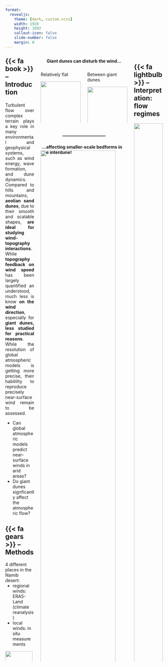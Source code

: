 ```yaml
---
format:
  revealjs:
    theme: [dark, custom.scss]
    width: 1920
    height: 1092
    callout-icon: false
    slide-number: false
    margin: 0
---
```


:::: {.columns}

::: {.column width="20%" .sidecolumn} 


<h2 style="margin-top:10px; margin-bottom:20px"> {{< fa book >}} -- Introduction </h2>

::: {style="text-align:justify;text-justify: inter-character;"}

Turbulent flow over complex terrain plays a key role in many environmental and geophysical systems, such as wind energy, wave formation, and dune dynamics. 
<!--  -->
Compared to hills and mountains, **aeolian sand dunes**, due to their smooth and scalable shapes, **are ideal for studying wind-topography interactions**.
<!--  -->
While **topography feedback on wind speed** has been largely quantified an understood, much less is know **on the wind direction**, especially for **giant dunes, less studied for practical reasons**.
<!--  -->
While the resolution of global atmospheric models is getting more precise, their habilility to reproduce precisely near-surface wind remain to be assessed.

:::

:::{.square-border .border-color-highlights}

<ul class="fa-ul">
  <li><span class="fa-li"><i class="fa fa-question-circle"></i></span>Can global atmospheric models predict near-surface winds in arid areas?</li>
  <li><span class="fa-li"><i class="fa fa-question-circle"></i></span>Do giant dunes signficantly affect the atmospheric flow?</li>
</ul>

:::


<h2> {{< fa gears >}} -- Methods </h2>

4 different places in the Namib desert:

::: {style='margin-top:-1em; margin-bottom:0em'}
- regional winds: ERA5-Land (climate reanalysis)
- local winds: in situ measurements 
:::

![](poster_files/src/figures/figure_map.svg){fig-align="center" width=97%}


:::

::: {.column width="60%" .maincolumn .bg-color2}

::: {#mainMessage style='text-align:center; margin-bottom:-0.1em'}
**Giant dunes can disturb the wind...**
:::

:::: {.columns}
::: {.column width=49.5%}

::: {.centered .small .bold .text-color-flat}
Relatively flat
:::

![](poster_files/src/figures/figure_wind_roses_Adamax_Station.svg){fig-align="center" width=100% .surround-color-flat}

::: {.centered .small .round-border .border-color-flat}

Agreement between regional and local winds !

:::


:::

::: {.column width=49.5%}

::: {.centered .small .bold .text-color-dune}
Between giant dunes
:::

![](poster_files/src/figures/figure_wind_roses_Deep_Sea_Station.svg){fig-align="center" width=100% .surround-color-dune}

::: {.centered .small .round-border .border-color-dune}

Local along-dune redirection of **weak** regional winds **at night**

:::

:::

::::


:::: {style="max-width: 50%; margin: 25px auto; border-bottom: 3px solid #71767a; margin-top:40px"}
::::

::: {#mainMessage style='margin-left:0.25em'}
**...affecting smaller-scale bedforms in the interdune!**
:::

![](poster_files/src/figures/figure_crossing_dunes.svg){width=93% fig-align="right" style='margin-top:-2em'}


::: {#posterfooter}
**Local Wind Regime Induced by Giant Linear Dunes: Comparison of ERA5-Land Reanalysis with Surface Measurements**

Cyril Gadal, Pauline Delorme, Clément Narteau, Giles F.S. Wiggs, Matthew Baddock, Joanna M. Nield, and Philippe Claudin <br>
*Boundary-Layer Meteorology*, 185(3), 309-332
:::

:::

::: {.column width="20%" .sidecolumn} 

<!-- ::: {style='text-align:center' #logos}
![](poster_files/src/logos/EGU22-sharing-is-encouraged.png){height=65px fig-align="right" #Logoimage}
::: -->

<h2> {{< fa lightbulb >}} -- Interpretation: flow regimes  </h2>

![](poster_files/src/figures/figure_flow_regimes.svg){fig-align="center" width=100%}

::: {.square-border .border-color-highlights style='margin-bottom:1.5em'}

Two parameters controlling flow confinement by the Atmospheric Boundary Layer (ABL):

::: {style='margin-top:-1em'}

  - relative ABL height: $kH$
  - flow Froude number: $\mathcal{F} = U/\sqrt{(\delta\rho/\rho_{0}) g H}$
  
:::

:::

![](poster_files/src/figures/figure_regim_diagrams.svg){fig-align="center" width=100%}


<h2> {{< fa square-check regular >}} -- Conclusion </h2>

- good wind prediction from climate reanalyses if no subgrid significant topographies
- giant dunes significantly disturb the wind in the interdune
- this changes the morphodynamics of small scale bedforms in the interdune
- confinement by the ABL controls the flow disturbances 


:::

::::